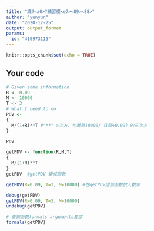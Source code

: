 ---
title: "課?<a0>?練習模<e7><89><88>"
author: "yunyun"
date: "2020-12-25"
output: output_format
params:
  id: "410973113"
---

```{r setup, include=FALSE}
knitr::opts_chunk$set(echo = TRUE)
```

## Your code

```{r}
# Given some information
R <- 0.09
M <- 10000
T <- 3
# What I need to do
PDV <- 
{
  M/(1+R)**T #"**"->次方，也就是10000/（1個+0.09）的三次方
}
```

```{r}
PDV
```
```{r}
getPDV <- function(R,M,T) 
{
  M/(1+R)**T
}
getPDV  #getPDV 變成函數
```
```{r}
getPDV(R=0.09, T=3, M=10000) #在getPDV這個函數放入數字
```
```{r}
debug(getPDV) 
getPDV(R=0.09, T=3, M=10000) 
undebug(getPDV)
```
```{r}
# 查詢函數formals arguments要求
formals(getPDV)
```

